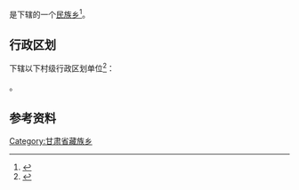 {{中国乡级行政区|62/07/21/205/000}}

'''{{PAGENAMEBASE}}'''是{{PRC admin/fullname|62/07/21/205/000|3}}下辖的一个[[民族乡|民族乡]]<ref>{{PRC admin/ref sgc|{{PRC admin/parent|62/07/21/205/000}}}}</ref>。

== 行政区划 ==
{{PAGENAMEBASE}}下辖以下村级行政区划单位<ref>{{PRC admin/ref sgc|62/07/21/205/000}}</ref>：

{{PRC admin/children|62/07/21/205/000}}。

== 参考资料 ==
{{reflist}}

{{甘肃行政区划小作品}}
{{PRC admin/navcat|62/07/21/205/000}}
[[Category:甘肃省藏族乡|Category:甘肃省藏族乡]]
